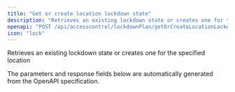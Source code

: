 ```yaml
---
title: "Get or create location lockdown state"
description: "Retrieves an existing lockdown state or creates one for the specified location"
openapi: "POST /api/accesscontrol/lockdownPlan/getOrCreateLocationLockdownState"
icon: "lock"
---
```


Retrieves an existing lockdown state or creates one for the specified location

<Note>
The parameters and response fields below are automatically generated from the OpenAPI specification.
</Note>
